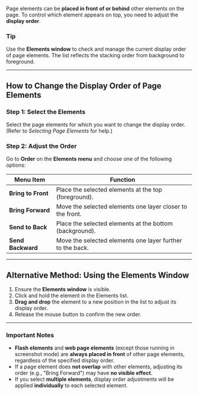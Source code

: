 
Page elements can be **placed in front of or behind** other elements on the page. To control which element appears on top, you need to adjust the **display order**.

### Tip
Use the **Elements window** to check and manage the current display order of page elements. The list reflects the stacking order from background to foreground.

---

## How to Change the Display Order of Page Elements

### Step 1: Select the Elements
Select the page elements for which you want to change the display order. (Refer to *Selecting Page Elements* for help.)

### Step 2: Adjust the Order
Go to **Order** on the **Elements menu** and choose one of the following options:

| Menu Item        | Function                                                   |
|------------------|------------------------------------------------------------|
| **Bring to Front** | Place the selected elements at the top (foreground).       |
| **Bring Forward** | Move the selected elements one layer closer to the front.  |
| **Send to Back**  | Place the selected elements at the bottom (background).    |
| **Send Backward** | Move the selected elements one layer further to the back. |

---

## Alternative Method: Using the Elements Window

1. Ensure the **Elements window** is visible.
2. Click and hold the element in the Elements list.
3. **Drag and drop** the element to a new position in the list to adjust its display order.
4. Release the mouse button to confirm the new order.

---

### Important Notes

- **Flash elements** and **web page elements** (except those running in screenshot mode) are **always placed in front** of other page elements, regardless of the specified display order.
- If a page element does **not overlap** with other elements, adjusting its order (e.g., "Bring Forward") may have **no visible effect**.
- If you select **multiple elements**, display order adjustments will be applied **individually** to each selected element.
